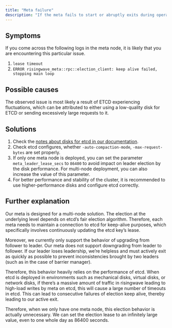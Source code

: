 ```yaml
---
title: "Meta failure"
description: "If the meta fails to start or abruptly exits during operation, there is currently only one known issue that can cause this problem: the meta node fails to remain active while participating in the campaign."
---
```


## Symptoms

If you come across the following logs in the meta node, it is likely that you are encountering this particular issue.

1. `lease timeout`
2. `ERROR risingwave_meta::rpc::election_client: keep alive failed, stopping main loop`

## Possible causes

The observed issue is most likely a result of ETCD experiencing fluctuations, which can be attributed to either using a low-quality disk for ETCD or sending excessively large requests to it.

## Solutions

1. Check the [notes about disks for etcd in our documentation](/docs/current/hardware-requirements/#etcd).
2. Check etcd configures, whether `-auto-compaction-mode`, `-max-request-bytes` are set properly.
3. If only one meta node is deployed, you can set the parameter `meta_leader_lease_secs` to `86400` to avoid impact on leader election by the disk performance. For multi-node deployment, you can also increase the value of this parameter.
4. For better performance and stability of the cluster, it is recommended to use higher-performance disks and configure etcd correctly.

## Further explanation

Our meta is designed for a multi-node solution. The election at the underlying level depends on etcd’s fair election algorithm. Therefore, each meta needs to maintain a connection to etcd for keep-alive purposes, which specifically involves continuously updating the etcd key’s lease.

Moreover, we currently only support the behavior of upgrading from follower to leader. Our meta does not support downgrading from leader to follower. If our leader loses leadership, we’re helpless and must actively exit as quickly as possible to prevent inconsistencies brought by two leaders (such as in the case of barrier manager).

Therefore, this behavior heavily relies on the performance of etcd. When etcd is deployed in environments such as mechanical disks, virtual disks, or network disks, if there’s a massive amount of traffic in risingwave leading to high-load writes by meta on etcd, this will cause a large number of timeouts in etcd. This can lead to consecutive failures of election keep alive, thereby leading to our active exit.

Therefore, when we only have one meta node, this election behavior is actually unnecessary. We can set the election lease to an infinitely large value, even to one whole day as 86400 seconds.
